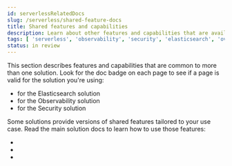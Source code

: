 ```yaml
---
id: serverlessRelatedDocs
slug: /serverless/shared-feature-docs
title: Shared features and capabilities
description: Learn about other features and capabilities that are available in our Serverless solutions.
tags: [ 'serverless', 'observability', 'security', 'elasticsearch', 'overview' ]
status: in review
---
```



<InReview />


This section describes features and capabilities that are common to more than one solution.
Look for the doc badge on each page to see if a page is valid for the solution you're using:

* <DocBadge template="elasticsearch" /> for the Elasticsearch solution
* <DocBadge template="observability" /> for the Observability solution
* <DocBadge template="security" /> for the Security solution

<DocCallOut title="Important">
Some solutions provide versions of shared features tailored to your use case.
Read the main solution docs to learn how to use those features:

* <DocLink id="serverlessElasticsearchWhatIsElasticsearchServerless" text="Elasticsearch serverless docs"/>
* <DocLink id="serverlessObservabilityWhatIsObservabilityServerless" text="Observability serverless docs"/>
* <DocLink id="serverlessSecurityWhatIsSecurityServerless" text="Security serverless docs"/>

</DocCallOut>
